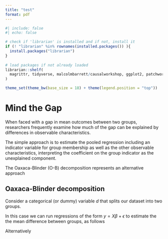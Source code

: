 ```yaml
---
title: "test"
format: pdf
---
```


```r
#| include: false
#| echo: false

# check if 'librarian' is installed and if not, install it
if (! "librarian" %in% rownames(installed.packages()) ){
  install.packages("librarian")
}
  
# load packages if not already loaded
librarian::shelf(
  magrittr, tidyverse, malcolmbarrett/causalworkshop, ggplot2, patchwork, AER
)

theme_set(theme_bw(base_size = 18) + theme(legend.position = "top"))
```

# Mind the Gap

When faced with a gap in mean outcomes between two groups, researchers frequently examine how much of the gap can be explained by differences in observable characteristics.

The simple approach is to estimate the pooled regression including an indicator variable for group membership as well as the other observable characteristics, interpreting the coefficient on the group indicator as the unexplained component.

The Oaxaca-Blinder (O-B) decomposition represents an alternative approach

## Oaxaca-Blinder decomposition

Consider a categorical (or dummy) variable $d$ that splits our dataset into two groups.

In this case we can run regressions of the form $y=X\beta+\epsilon$ to estimate the the mean difference between groups, as follows


\begin{align*}
\mathbb{E}\left[y^{0}\right] & =\mathbb{E}\left[X^{(0)}\right]\beta_{0};\;\text{group }d=0\\
\mathbb{E}\left[y^{1}\right] & =\mathbb{E}\left[X^{(1)}\right]\beta_{1};\;\text{group }d=1
\end{align*}


Alternatively